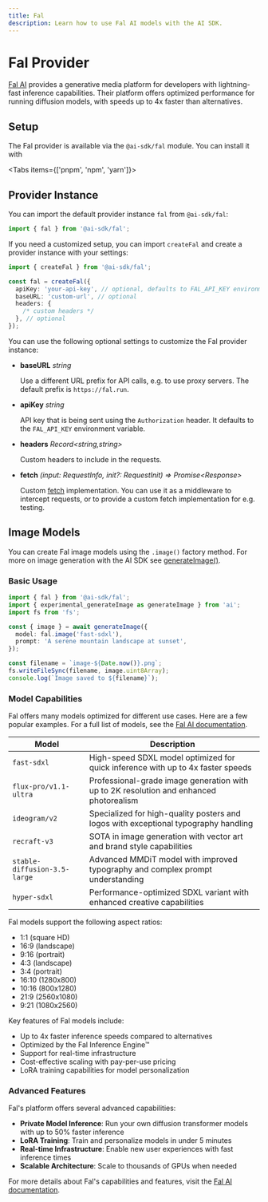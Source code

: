 ```yaml
---
title: Fal
description: Learn how to use Fal AI models with the AI SDK.
---
```


# Fal Provider

[Fal AI](https://fal.ai/) provides a generative media platform for developers with lightning-fast inference capabilities. Their platform offers optimized performance for running diffusion models, with speeds up to 4x faster than alternatives.

## Setup

The Fal provider is available via the `@ai-sdk/fal` module. You can install it with

<Tabs items={['pnpm', 'npm', 'yarn']}>
  <Tab>
    <Snippet text="pnpm add @ai-sdk/fal" dark />
  </Tab>
  <Tab>
    <Snippet text="npm install @ai-sdk/fal" dark />
  </Tab>
  <Tab>
    <Snippet text="yarn add @ai-sdk/fal" dark />
  </Tab>
</Tabs>

## Provider Instance

You can import the default provider instance `fal` from `@ai-sdk/fal`:

```ts
import { fal } from '@ai-sdk/fal';
```

If you need a customized setup, you can import `createFal` and create a provider instance with your settings:

```ts
import { createFal } from '@ai-sdk/fal';

const fal = createFal({
  apiKey: 'your-api-key', // optional, defaults to FAL_API_KEY environment variable
  baseURL: 'custom-url', // optional
  headers: {
    /* custom headers */
  }, // optional
});
```

You can use the following optional settings to customize the Fal provider instance:

- **baseURL** _string_

  Use a different URL prefix for API calls, e.g. to use proxy servers.
  The default prefix is `https://fal.run`.

- **apiKey** _string_

  API key that is being sent using the `Authorization` header.
  It defaults to the `FAL_API_KEY` environment variable.

- **headers** _Record&lt;string,string&gt;_

  Custom headers to include in the requests.

- **fetch** _(input: RequestInfo, init?: RequestInit) => Promise&lt;Response&gt;_

  Custom [fetch](https://developer.mozilla.org/en-US/docs/Web/API/fetch) implementation.
  You can use it as a middleware to intercept requests,
  or to provide a custom fetch implementation for e.g. testing.

## Image Models

You can create Fal image models using the `.image()` factory method.
For more on image generation with the AI SDK see [generateImage()](/docs/reference/ai-sdk-core/generate-image).

### Basic Usage

```ts
import { fal } from '@ai-sdk/fal';
import { experimental_generateImage as generateImage } from 'ai';
import fs from 'fs';

const { image } = await generateImage({
  model: fal.image('fast-sdxl'),
  prompt: 'A serene mountain landscape at sunset',
});

const filename = `image-${Date.now()}.png`;
fs.writeFileSync(filename, image.uint8Array);
console.log(`Image saved to ${filename}`);
```

### Model Capabilities

Fal offers many models optimized for different use cases. Here are a few popular examples. For a full list of models, see the [Fal AI documentation](https://fal.ai/models).

| Model                        | Description                                                                            |
| ---------------------------- | -------------------------------------------------------------------------------------- |
| `fast-sdxl`                  | High-speed SDXL model optimized for quick inference with up to 4x faster speeds        |
| `flux-pro/v1.1-ultra`        | Professional-grade image generation with up to 2K resolution and enhanced photorealism |
| `ideogram/v2`                | Specialized for high-quality posters and logos with exceptional typography handling    |
| `recraft-v3`                 | SOTA in image generation with vector art and brand style capabilities                  |
| `stable-diffusion-3.5-large` | Advanced MMDiT model with improved typography and complex prompt understanding         |
| `hyper-sdxl`                 | Performance-optimized SDXL variant with enhanced creative capabilities                 |

Fal models support the following aspect ratios:

- 1:1 (square HD)
- 16:9 (landscape)
- 9:16 (portrait)
- 4:3 (landscape)
- 3:4 (portrait)
- 16:10 (1280x800)
- 10:16 (800x1280)
- 21:9 (2560x1080)
- 9:21 (1080x2560)

Key features of Fal models include:

- Up to 4x faster inference speeds compared to alternatives
- Optimized by the Fal Inference Engine™
- Support for real-time infrastructure
- Cost-effective scaling with pay-per-use pricing
- LoRA training capabilities for model personalization

### Advanced Features

Fal's platform offers several advanced capabilities:

- **Private Model Inference**: Run your own diffusion transformer models with up to 50% faster inference
- **LoRA Training**: Train and personalize models in under 5 minutes
- **Real-time Infrastructure**: Enable new user experiences with fast inference times
- **Scalable Architecture**: Scale to thousands of GPUs when needed

For more details about Fal's capabilities and features, visit the [Fal AI documentation](https://fal.ai/docs).
